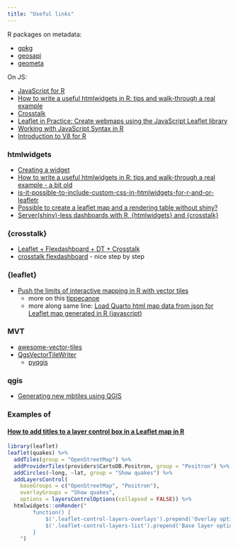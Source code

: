 ```yaml
---
title: "Useful links"
---
```


R packages on metadata:

* [gpkg](https://humus.rocks/gpkg)
* [geosapi](https://github.com/eblondel/geosapi/wiki)
* [geometa](https://github.com/eblondel/geometa/wiki)

On JS:

* [JavaScript for R](https://book.javascript-for-r.com)
* [How to write a useful htmlwidgets in R: tips and walk-through a real example](https://deanattali.com/blog/htmlwidgets-tips)
* [Crosstalk](https://rstudio.github.io/crosstalk)
* [Leaflet in Practice: Create webmaps using the JavaScript Leaflet library](https://bookdown.org/sammigachuhi/book-leaflet-1)
* [Working with JavaScript Syntax in R](https://cran.r-project.org/web/packages/js/vignettes/intro.html)
* [Introduction to V8 for R](https://cran.r-project.org/web/packages/V8/vignettes/v8_intro.html)


### htmlwidgets

* [Creating a widget](https://www.htmlwidgets.org/develop_intro.html)
* [How to write a useful htmlwidgets in R: tips and walk-through a real example - a bit old](https://deanattali.com/blog/htmlwidgets-tips)
* [is-it-possible-to-include-custom-css-in-htmlwidgets-for-r-and-or-leafletr](https://stackoverflow.com/questions/35720698/is-it-possible-to-include-custom-css-in-htmlwidgets-for-r-and-or-leafletr)
* [Possible to create a leaflet map and a rendering table without shiny?](https://stackoverflow.com/questions/49938532/possible-to-create-a-leaflet-map-and-a-rendering-table-without-shiny)
* [Server(shiny)-less dashboards with R, {htmlwidgets} and {crosstalk}](https://www.brodrigues.co/blog/2021-03-02-no_shiny_dashboard)

### {crosstalk}

* [Leaflet + Flexdashboard + DT + Crosstalk](https://matt-dray.github.io/earl18-crosstalk/04_leaflet-flexdash-dt-crosstalk.html)
* [crosstalk flexdashboard](https://nicar.r-journalism.com/2020/crosstalk-flexdashboard.html) - nice step by step

### {leaflet}

* [Push the limits of interactive mapping in R with vector tiles](https://www.milesmcbain.com/posts/vector-tiles/)
  * more on this [tippecanoe](https://medium.com/@kennethchambers/using-tippecanoe-tileserver-gl-and-leaflet-to-serve-scale-independent-and-really-cool-looking-751368d821c7)
  * more along same line: [Load Quarto html map data from json for Leaflet map generated in R (javascript)](https://stackforgeeks.com/blog/load-quarto-html-map-data-from-json-for-leaflet-map-generated-in-r)
  
### MVT

* [awesome-vector-tiles](https://github.com/mapbox/awesome-vector-tiles#servers)
* [QgsVectorTileWriter](https://qgis.org/pyqgis/master/core/QgsVectorTileWriter.html)
  * [pyqgis](https://qgis.org/pyqgis/master/index.html)


### qgis 

* [Generating new mbtiles using QGIS](https://docs.mapeo.app/complete-reference-guide/customization-options/custom-base-maps/creating-custom-maps/creating-mbtiles#generating-new-mbtiles-using-qgis)

### Examples of 

#### [How to add titles to a layer control box in a Leaflet map in R](https://heds.nz/posts/add-titles-layer-control-box-leaflet-r)

```r
library(leaflet)
leaflet(quakes) %>%
  addTiles(group = "OpenStreetMap") %>%
  addProviderTiles(providers$CartoDB.Positron, group = "Positron") %>%
  addCircles(~long, ~lat, group = "Show quakes") %>%
  addLayersControl(
    baseGroups = c("OpenStreetMap", "Positron"),
    overlayGroups = "Show quakes",
    options = layersControlOptions(collapsed = FALSE)) %>%
  htmlwidgets::onRender("
        function() {
            $('.leaflet-control-layers-overlays').prepend('Overlay options');
            $('.leaflet-control-layers-list').prepend('Base layer options');
        }
    ")
```

